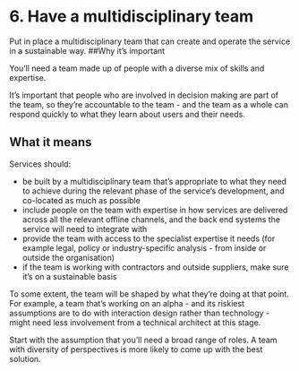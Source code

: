 # 6. Have a multidisciplinary team

Put in place a multidisciplinary team that can create and operate the service in a sustainable way.
##Why it’s important

You’ll need a team made up of people with a diverse mix of skills and expertise.

It’s important that people who are involved in decision making are part of the team, so they’re accountable to the team - and the team as a whole can respond quickly to what they learn about users and their needs.

## What it means

Services should:

- be built by a multidisciplinary team that’s appropriate to what they need to achieve during the relevant phase of the service’s development, and co-located as much as possible
- include people on the team with expertise in how services are delivered across all the relevant offline channels, and the back end systems the service will need to integrate with
- provide the team with access to the specialist expertise it needs (for example legal, policy or industry-specific analysis - from inside or outside the organisation)
- if the team is working with contractors and outside suppliers, make sure it’s on a sustainable basis

To some extent, the team will be shaped by what they’re doing at that point. For example, a team that’s working on an alpha - and its riskiest assumptions are to do with interaction design rather than technology - might need less involvement from a technical architect at this stage.

Start with the assumption that you’ll need a broad range of roles. A team with diversity of perspectives is more likely to come up with the best solution.